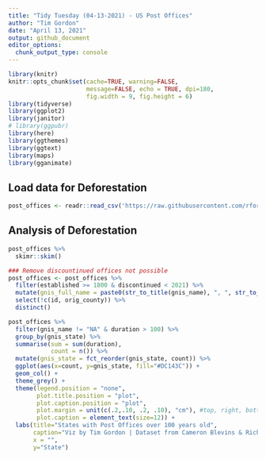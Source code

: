 ```yaml
---
title: "Tidy Tuesday (04-13-2021) - US Post Offices"
author: "Tim Gordon"
date: "April 13, 2021"
output: github_document
editor_options:
  chunk_output_type: console
---
```


```r
library(knitr)
knitr::opts_chunk$set(cache=TRUE, warning=FALSE,
                      message=FALSE, echo = TRUE, dpi=180,
                      fig.width = 9, fig.height = 6)
library(tidyverse)
library(ggplot2)
library(janitor)
# library(ggpubr)
library(here)
library(ggthemes)
library(ggtext)
library(maps)
library(gganimate)
```

## Load data for Deforestation

```r
post_offices <- readr::read_csv('https://raw.githubusercontent.com/rfordatascience/tidytuesday/master/data/2021/2021-04-13/post_offices.csv')

```

## Analysis of Deforestation

```r
post_offices %>%
  skimr::skim()

### Remove discountinued offices not possible
post_offices <- post_offices %>%
  filter(established >= 1800 & discontinued < 2021) %>%
  mutate(gnis_full_name = paste0(str_to_title(gnis_name), ", ", str_to_title(gnis_county))) %>%
  select(!c(id, orig_county)) %>%
  distinct()

post_offices %>%
  filter(gnis_name != "NA" & duration > 100) %>%
  group_by(gnis_state) %>%
  summarise(sum = sum(duration), 
            count = n()) %>%
  mutate(gnis_state = fct_reorder(gnis_state, count)) %>%
  ggplot(aes(x=count, y=gnis_state, fill="#DC143C")) +
  geom_col() +
  theme_grey() +
  theme(legend.position = "none",
        plot.title.position = "plot",
        plot.caption.position = "plot",
        plot.margin = unit(c(.2,.10, .2, .10), "cm"), #top, right, bottom, left
        plot.caption = element_text(size=12)) +
  labs(title="States with Post Offices over 100 years old",
       caption="Viz by Tim Gordon | Dataset from Cameron Blevins & Richard W. Helbock",
       x = "",
       y="State")
```



